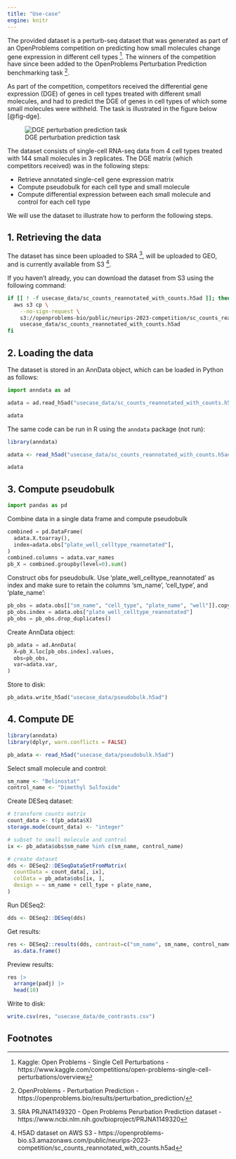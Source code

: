 ```yaml
---
title: "Use-case"
engine: knitr
---
```


The provided dataset is a perturb-seq dataset that was generated as part of an OpenProblems competition on predicting how small molecules change gene expression in different cell types [^kaggle]. The winners of the competition have since been added to the OpenProblems Perturbation Prediction benchmarking task [^op].

As part of the competition, competitors received the differential gene expression (DGE) of genes in cell types treated with different small molecules, and had to predict the DGE of genes in cell types of which some small molecules were withheld. The task is illustrated in the figure below [@fig-dge].

![DGE perturbation prediction task](../assets/perturbation_prediction.png){#fig-dge}

The dataset consists of single-cell RNA-seq data from 4 cell types treated with 144 small molecules in 3 replicates. The DGE matrix (which competitors received) was in the following steps:

* Retrieve annotated single-cell gene expression matrix
* Compute pseudobulk for each cell type and small molecule
* Compute differential expression between each small molecule and control for each cell type

We will use the dataset to illustrate how to perform the following steps.

## 1. Retrieving the data

The dataset has since been uploaded to SRA [^sra], will be uploaded to GEO, and is currently available from S3 [^s3].

If you haven't already, you can download the dataset from S3 using the following command:

```bash
if [[ ! -f usecase_data/sc_counts_reannotated_with_counts.h5ad ]]; then
  aws s3 cp \
    --no-sign-request \
    s3://openproblems-bio/public/neurips-2023-competition/sc_counts_reannotated_with_counts.h5ad \
    usecase_data/sc_counts_reannotated_with_counts.h5ad
fi
```

## 2. Loading the data

The dataset is stored in an AnnData object, which can be loaded in Python as follows:

```python
import anndata as ad

adata = ad.read_h5ad("usecase_data/sc_counts_reannotated_with_counts.h5ad")

adata
```

The same code can be run in R using the `anndata` package (not run):

```r
library(anndata)

adata <- read_h5ad("usecase_data/sc_counts_reannotated_with_counts.h5ad")

adata
```


## 3. Compute pseudobulk

```python
import pandas as pd
```

Combine data in a single data frame and compute pseudobulk

```python
combined = pd.DataFrame(
  adata.X.toarray(),
  index=adata.obs["plate_well_celltype_reannotated"],
)
combined.columns = adata.var_names
pb_X = combined.groupby(level=0).sum()
```

Construct obs for pseudobulk. Use 'plate_well_celltype_reannotated' as index and make sure to retain the columns 'sm_name', 'cell_type', and 'plate_name':

```python
pb_obs = adata.obs[["sm_name", "cell_type", "plate_name", "well"]].copy()
pb_obs.index = adata.obs["plate_well_celltype_reannotated"]
pb_obs = pb_obs.drop_duplicates()
```

Create AnnData object:

```python
pb_adata = ad.AnnData(
  X=pb_X.loc[pb_obs.index].values,
  obs=pb_obs,
  var=adata.var,
)
```

Store to disk:

```python
pb_adata.write_h5ad("usecase_data/pseudobulk.h5ad")
```

## 4. Compute DE

```r
library(anndata)
library(dplyr, warn.conflicts = FALSE)

pb_adata <- read_h5ad("usecase_data/pseudobulk.h5ad")
```

Select small molecule and control:
```r
sm_name <- "Belinostat"
control_name <- "Dimethyl Sulfoxide"
```

Create DESeq dataset:
```r
# transform counts matrix
count_data <- t(pb_adata$X)
storage.mode(count_data) <- "integer"

# subset to small molecule and control
ix <- pb_adata$obs$sm_name %in% c(sm_name, control_name)

# create dataset
dds <- DESeq2::DESeqDataSetFromMatrix(
  countData = count_data[, ix],
  colData = pb_adata$obs[ix, ],
  design = ~ sm_name + cell_type + plate_name,
)
```

Run DESeq2:
```r
dds <- DESeq2::DESeq(dds)
```

Get results:
```r
res <- DESeq2::results(dds, contrast=c("sm_name", sm_name, control_name)) |>
  as.data.frame()
```

Preview results:
```r
res |>
  arrange(padj) |>
  head(10)
```

Write to disk:
```r
write.csv(res, "usecase_data/de_contrasts.csv")
```


## Footnotes

[^kaggle]: Kaggle: Open Problems - Single Cell Perturbations - https://www.kaggle.com/competitions/open-problems-single-cell-perturbations/overview

[^op]: OpenProblems - Perturbation Prediction - https://openproblems.bio/results/perturbation_prediction/

[^sra]: SRA PRJNA1149320 - Open Problems Perurbation Prediction dataset - https://www.ncbi.nlm.nih.gov/bioproject/PRJNA1149320

[^s3]: H5AD dataset on AWS S3 - https://openproblems-bio.s3.amazonaws.com/public/neurips-2023-competition/sc_counts_reannotated_with_counts.h5ad